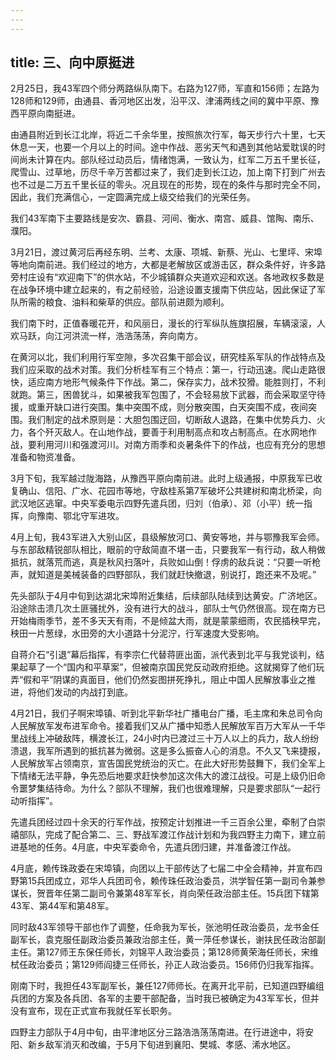 ```yaml
---
---
---
```

title: 三、向中原挺进
---




2月25日，我43军四个师分两路纵队南下。右路为127师，军直和156师；左路为128师和129师，由通县、香河地区出发，沿平汉、津浦两线之间的冀中平原、豫西平原向南挺进。

由通县附近到长江北岸，将近二千余华里，按照旅次行军，每天步行六十里，七天休息一天，也要一个月以上的时间。途中作战、恶劣天气和遇到其他站爱耽误的时间尚未计算在内。部队经过动员后，情绪饱满，一致认为，红军二万五千里长征，爬雪山、过草地，历尽千辛万苦都过来了，我们走到长江边，加上南下打到广州去也不过是二万五千里长征的零头。况且现在的形势，现在的条件与那时完全不同，因此，我们充满信心，一定圆满完成上级交给我们的光荣任务。

我们43军南下主要路线是安次、霸县、河间、衡水、南宫、威县、馆陶、南乐、濮阳。

3月21日，渡过黄河后再经东明、兰考、太康、项城、新蔡、光山、七里坪、宋埠等地向南前进。我们经过的地方，大都是老解放区或游击区，群众条件好，许多路旁村庄设有“欢迎南下”的供水站，不少城镇群众夹道欢迎和欢送。各地政权多数是在战争环境中建立起来的，有之前经验，沿途设置支援南下供应站，因此保证了军队所需的粮食、油料和柴草的供应。部队前进颇为顺利。

我们南下时，正值春暖花开，和风丽日，漫长的行军纵队旌旗招展，车辆滚滚，人欢马跃，向江河洪流一样，浩浩荡荡，奔向南方。

在黄河以北，我们利用行军空隙，多次召集干部会议，研究桂系军队的作战特点及我们应采取的战术对策。我们分析桂军有三个特点：第一，行动迅速。爬山走路很快，适应南方地形气候条件下作战。第二，保存实力，战术狡猾。能胜则打，不利就跑。第三，困兽犹斗，如果被我军包围了，不会轻易放下武器，而会采取坚守待援，或重开缺口进行突围。集中突围不成，则分散突围，白天突围不成，夜间突围。我们制定的战术原则是：大胆包围迂回，切断敌人退路，在集中优势兵力、火力，各个歼灭敌人。在山地作战，要善于利用制高点和攻占制高点。在水网地作战，要利用河川和强渡河川。对南方雨季和炎暑条件下的作战，也应有充分的思想准备和物资准备。

3月下旬，我军越过陇海路，从豫西平原向南前进。此时上级通报，中原我军已收复确山、信阳、广水、花园市等地，守敌桂系第7军破坏公共建树和南北桥梁，向武汉地区逃窜。中央军委电示四野先遣兵团，归刘（伯承）、邓（小平）统一指挥，向豫南、鄂北守军进攻。

4月上旬，我43军进入大别山区，县级解放河口、黄安等地，并与鄂豫我军会师。与东部敌精锐部队相比，眼前的守敌简直不堪一击，只要我军一有行动，敌人稍做抵抗，就落荒而逃，真是秋风扫落叶，兵败如山倒！俘虏的敌兵说：“只要一听枪声，就知道是美械装备的四野部队，我们就赶快撤退，别说打，跑还来不及呢。”

先头部队于4月中旬到达湖北宋埠附近集结，后续部队陆续到达黄安。广济地区。沿途除击溃几次土匪骚扰外，没有进行大的战斗，部队士气仍然很高。现在南方已开始梅雨季节，差不多天天有雨，不是倾盆大雨，就是蒙蒙细雨，农民插秧早完，秧田一片葱绿，水田旁的大小道路十分泥泞，行军速度大受影响。

自蒋介石“引退”幕后指挥，有李宗仁代替蒋匪出面，派代表到北平与我党谈判，结果起草了一个“国内和平草案”，但被南京国民党反动政府拒绝。这就揭穿了他们玩弄“假和平”阴谋的真面目，他们仍然妄图拼死挣扎，阻止中国人民解放事业之推进，将他们发动的内战打到底。

4月21日，我们子啊宋埠镇、听到北平新华社广播电台广播，毛主席和朱总司令向人民解放军发布进军命令。接着我们又从广播中知悉人民解放军百万大军从一千华里战线上冲破敌阵，横渡长江，24小时内已渡过三十万人以上的兵力，敌人纷纷溃退，我军所遇到的抵抗甚为微弱。这是多么振奋人心的消息。不久又飞来捷报，人民解放军占领南京，宣告国民党统治的灭亡。在此大好形势鼓舞下，我们全军上下情绪无法平静，争先恐后地要求赶快参加这次伟大的渡江战役。可是上级仍旧命令噩梦集结待命。为什么？部队不理解，我们也很难理解，只是要求部队“一起行动听指挥”。

先遣兵团经过四十余天的行军作战，按预定计划推进一千三百余公里，牵制了白崇禧部队，完成了配合第二、三、野战军渡江作战计划和为我四野主力南下，建立前进基地的任务。4月底，中央军委命令，先遣兵团归建，并准备渡江作战。

4月底，赖传珠政委在宋埠镇，向团以上干部传达了七届二中全会精神，并宣布四野第15兵团成立，邓华人兵团司令，赖传珠任政治委员，洪学智任第一副司令兼参谋长，贺晋年任第二副司令兼第48军军长，肖向荣任政治部主任。15兵团下辖第43军、第44军和第48军。

同时敌43军领导干部也作了调整，任命我为军长，张池明任政治委员，龙书金任副军长，袁克服任副政治委员兼政治部主任，黄一萍任参谋长，谢扶民任政治部副主任。第127师王东保任师长，刘锦平人政治委员；第128师黄荣海任师长，宋维栻任政治委员；第129师阎捷三任师长，孙正人政治委员。156师仍归我军指挥。

刚南下时，我担任43军副军长，兼任127师师长。在离开北平前，已知道四野编组兵团的方案及各兵团、各军的主要干部配备，当时我已被确定为43军军长，但并没有宣布，现在正式宣布我就任军长职务。

四野主力部队于4月中旬，由平津地区分三路浩浩荡荡南进。在行进途中，将安阳、新乡敌军消灭和改编，于5月下旬进到襄阳、樊城、孝感、浠水地区。